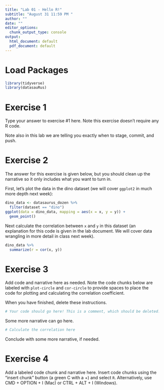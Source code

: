 ```yaml
---
title: "Lab 01 - Hello R!"
subtitle: "August 31 11:59 PM "
author: ""
date: ""
editor_options: 
  chunk_output_type: console
output:
  html_document: default
  pdf_document: default
---
```


# Load Packages

```r
library(tidyverse)
library(datasauRus)
``` 

# Exercise 1

Type your answer to exercise #1 here. Note this exercise doesn't require any
R code. 

Note also in this lab we are telling you exactly when to stage, commit, and
push.

# Exercise 2

The answer for this exercise is given below, but you should clean up the 
narrative so it only includes what you want to turn in.

First, let's plot the data in the dino dataset  (we will cover `ggplot2` in
much more depth next week):

```r
dino_data <- datasaurus_dozen %>%
  filter(dataset == "dino")
ggplot(data = dino_data, mapping = aes(x = x, y = y)) + 
  geom_point()
```

Next calculate the correlation between `x` and `y` in this dataset 
(an explanation for this code is given in the lab document. We will cover data 
wrangling in more detail in class next week).

```r
dino_data %>%
  summarize(r = cor(x, y))
```

# Exercise 3

Add code and narrative here as needed. Note the code chunks below are labeled
with `plot-circle` and `cor-circle` to provide spaces to place the code for plotting
and calculating the correlation coefficient.

When you have finished, delete these instructions.

```r
# Your code should go here! This is a comment, which should be deleted.
```

Some more narrative can go here.

```r
# Calculate the correlation here
```

Conclude with some more narrative, if needed.

# Exercise 4

Add a labeled code chunk and narrative here. Insert code chunks using the 
"insert chunk" button (a green C with a +) and select `R`. Alternatively, 
use CMD + OPTION + I (Mac) or CTRL + ALT + I (Windows).